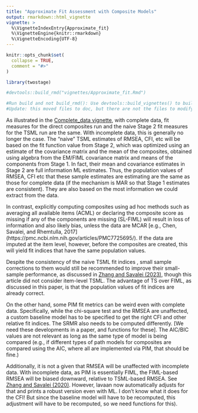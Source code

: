 ```yaml
---
title: "Approximate Fit Assessment with Composite Models"
output: rmarkdown::html_vignette
vignette: >
  %\VignetteIndexEntry{Approximate_fit}
  %\VignetteEngine{knitr::rmarkdown}
  %\VignetteEncoding{UTF-8}
---
```


```r
knitr::opts_chunk$set(
  collapse = TRUE,
  comment = "#>"
)
```

```r
library(twostage)

#devtools::build_rmd("vignettes/Approximate_fit.Rmd") 

#Run build and not build_rmd(): Use devtools::build_vignettes() to build the vignettes. This command #ensures all vignettes are compiled correctly and links are processed within the package context.
#Update: this moved files to doc, but there are not the files to modify. 
```

As illustrated in the [Complete_data vignette](../doc/Complete_data.html), with complete data, fit measures for the direct composites run and the naive Stage 2 fit measures for the TSML run are the same. With incomplete data, this is generally no longer the case. 
<!--Nice text I'm writing here, maybe it should be in the readme or general intro rather than hidden in approximate fit?-->
The "naive" TSML estimates of RMSEA, CFI, etc will be based on the fit function value from Stage 2, which was optimized using an estimate of the covariance matrix and the mean of the composites, obtained using algebra from the EM/FIML covariance matrix and means of the components from Stage 1. In fact, their mean and covariance estimates in Stage 2 are full information ML estimates. Thus, the population values of RMSEA, CFI etc that these sample estimates are estimating are the same as those for complete data (if the mechanism is MAR so that Stage 1 estimates are consistent). They are also based on the most information we could extract from the data. 

In contrast, explicitly computing composites using ad hoc methods such as averaging all available items (ACML) or declaring the composite score as missing if any of the components are missing (SL-FIML)  will result in loss of information and also likely bias, unless the data are MCAR [e.g., Chen, Savalei, and Rhemtulla, 2017] (https://pmc.ncbi.nlm.nih.gov/articles/PMC7725695/). If the data are imputed at the item level, however, before the composites are created, this will yield fit indices that have the same population values. 

Despite the consistency of the naive TSML fit indices 
, small sample corrections to them would still be recommended to improve their small-sample performance, as discussed in [Zhang and Savalei (2023)](https://psycnet.apa.org/doiLanding?doi=10.1037%2Fmet0000445), though this article did not consider item-level TSML. <!--(Extending this logic is probably a paper).--> The advantage of TS over FIML, as discussed in this paper, is that the population values of fit indices are already correct. 

On the other hand, some PIM fit metrics can be weird even with complete data. Specifically, while the chi-square test and the RMSEA are unaffected, a custom baseline model has to be specified to get the right CFI and other relative fit indices. The SRMR also needs to be computed differently. [We need these developments in a paper, and functions for these]. The AIC/BIC values are not relevant as long as the same type of model is being compared (e.g., if different types of path models for composites are compared using the AIC, where all are implemented via PIM, that should be fine.)

Additionally, it is not a given that RMSEA will be unaffected with incomplete data. With incomplete data, as PIM is essentially FIML, the FIML-based RMSEA will be biased downward, relative to TSML-based RMSEA. See [Zhang and Savalei (2020)](https://www.tandfonline.com/doi/full/10.1080/10705511.2019.1642111). However, lavaan now automatically adjusts for that and prints a robust version even with ML. I don't know what it does for the CFI! But since the baseline model will have to be recomputed, this adjustment will have to be recomputed, so we need functions for this). 



